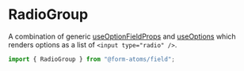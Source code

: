
<Meta title="components/RadioGroup" of={RadioGroupStories} />

# RadioGroup

A combination of generic [useOptionFieldProps](?path=/docs/hooks-useoptionfieldprops--docs) and [useOptions](?path=/docs/hooks-useoptions--docs)
which renders options as a list of `<input type="radio" />`.

```ts
import { RadioGroup } from "@form-atoms/field";
```

<Stories />
